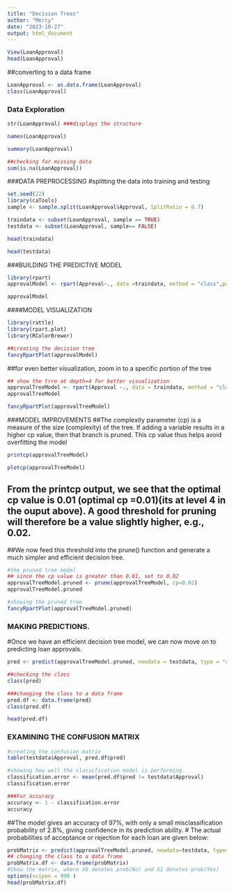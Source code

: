 ```yaml
---
title: "Decision Trees"
author: "Mercy"
date: "2023-10-27"
output: html_document
---
```


```r
View(LoanApproval)
head(LoanApproval)
```

##converting to a data frame
```r
LoanApproval <- as.data.frame(LoanApproval)
class(LoanApproval)
```


### Data Exploration
```r
str(LoanApproval) ###displays the structure
```

```r
names(LoanApproval)
```

```r
summary(LoanApproval)
```

```r

##checking for missing data
sum(is.na(LoanApproval))
```

###DATA PREPROCESSING
#splitting the data into training and testing
```r
set.seed(22)
library(caTools)
sample <- sample.split(LoanApproval$Approval, SplitRatio = 0.7)

traindata <- subset(LoanApproval, sample == TRUE)
testdata <- subset(LoanApproval, sample== FALSE)

head(traindata)
```

```r
head(testdata)
```
###BUILDING THE PREDICTIVE MODEL

```r
library(rpart)
approvalModel <- rpart(Approval~., data =traindata, method = "class",parms = list(split = "information"), cp = -1)

approvalModel
```


####MODEL VISUALIZATION
```r
library(rattle)
library(rpart.plot)
library(RColorBrewer)

##creating the decision tree
fancyRpartPlot(approvalModel)
```

##for even better visualization, zoom in to a specific portion of the tree
```r
## show the trre at depth=4 for better visualization
approvalTreeModel <- rpart(Approval ~., data = traindata, method = "class",parms=list(split = "information"),maxdepth = 4, minsplit= 2, minbucket=2)
approvalTreeModel
```

```r
fancyRpartPlot(approvalTreeModel)
```
###MODEL IMPROVEMENTS
##The complexity parameter (cp) is a measure of the size (complexity) of the tree. If adding a variable results in a higher cp value, then that branch is pruned. This cp value thus helps avoid overfitting the model

```r
printcp(approvalTreeModel)

```

```r
plotcp(approvalTreeModel)
```

## From the printcp output, we see that the optimal cp value is 0.01 (optimal cp =0.01)(its at level 4 in the ouput above). A good threshold for pruning will therefore be a value slightly higher, e.g., 0.02. 

##We now feed this threshold into the prune() function and generate a much simpler and efficient decision tree.

```r
#the pruned tree model
## since the cp value is greater than 0.01, set to 0.02
approvalTreeModel.pruned <- prune(approvalTreeModel, cp=0.02)
approvalTreeModel.pruned
```


```r
#showing the pruned tree
fancyRpartPlot(approvalTreeModel.pruned)
```

### MAKING PREDICTIONS.
#Once we have an efficient decision tree model, we can now move on to predicting loan approvals.

```r
pred <- predict(approvalTreeModel.pruned, newdata = testdata, type = "class")
```

```r
##checking the class
class(pred)
```
```r
###changing the class to a data frame
pred.df <- data.frame(pred)
class(pred.df)

```
```r
head(pred.df)
```
### EXAMINING THE CONFUSION MATRIX
```r
#creating the confusion matrix
table(testdata$Approval, pred.df$pred)
```

```r
#showing how well the classification model is performing.
classification.error <- mean(pred.df$pred != testdata$Approval)
classification.error
```
```r
###For accuracy
accuracy <- 1 - classification.error
accuracy

```

##The model gives an accuracy of 97%, with only a small misclassification probability of 2.8%, giving confidence in its prediction ability.
# The actual probabilities of acceptance or rejection for each loan are given below:

```r
probMatrix <- predict(approvalTreeModel.pruned, newdata=testdata, type="prob")
## changing the class to a data frame
probMatrix.df <- data.frame(probMatrix)
#Show the matrix, where X0 denotes prob(No) and X1 denotes prob(Yes)
options(scipen = 999 )
head(probMatrix.df)
```
